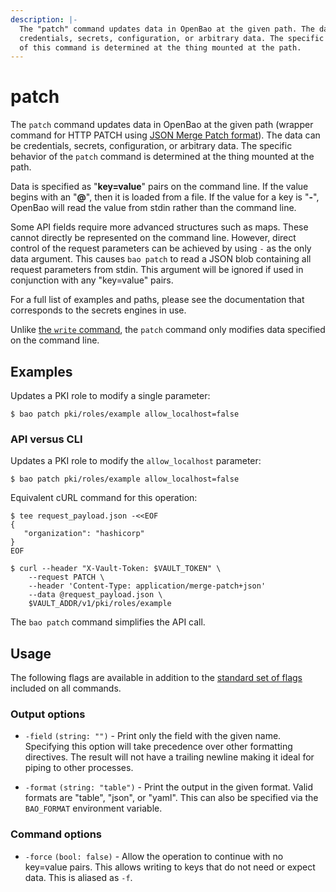 ```yaml
---
description: |-
  The "patch" command updates data in OpenBao at the given path. The data can be
  credentials, secrets, configuration, or arbitrary data. The specific behavior
  of this command is determined at the thing mounted at the path.
---
```


# patch

The `patch` command updates data in OpenBao at the given path (wrapper command for
HTTP PATCH using [JSON Merge Patch format](https://datatracker.ietf.org/doc/html/rfc7396)).
The data can be credentials, secrets, configuration, or arbitrary data. The specific
behavior of the `patch` command is determined at the thing mounted at the path.

Data is specified as "**key=value**" pairs on the command line. If the value begins
with an "**@**", then it is loaded from a file. If the value for a key is "**-**", OpenBao
will read the value from stdin rather than the command line.

Some API fields require more advanced structures such as maps. These cannot
directly be represented on the command line. However, direct control of the
request parameters can be achieved by using `-` as the only data argument.
This causes `bao patch` to read a JSON blob containing all request parameters
from stdin. This argument will be ignored if used in conjunction with any
"key=value" pairs.

For a full list of examples and paths, please see the documentation that
corresponds to the secrets engines in use.

Unlike [the `write` command](write.mdx), the `patch` command only
modifies data specified on the command line.

## Examples

Updates a PKI role to modify a single parameter:

```shell-session
$ bao patch pki/roles/example allow_localhost=false
```

### API versus CLI

Updates a PKI role to modify the `allow_localhost` parameter:

```shell-session
$ bao patch pki/roles/example allow_localhost=false
```

Equivalent cURL command for this operation:

```shell-session
$ tee request_payload.json -<<EOF
{
   "organization": "hashicorp"
}
EOF

$ curl --header "X-Vault-Token: $VAULT_TOKEN" \
    --request PATCH \
    --header 'Content-Type: application/merge-patch+json'
    --data @request_payload.json \
    $VAULT_ADDR/v1/pki/roles/example
```

The `bao patch` command simplifies the API call.

## Usage

The following flags are available in addition to the [standard set of
flags](index.mdx) included on all commands.

### Output options

- `-field` `(string: "")` - Print only the field with the given name. Specifying
  this option will take precedence over other formatting directives. The result
  will not have a trailing newline making it ideal for piping to other processes.

- `-format` `(string: "table")` - Print the output in the given format. Valid
  formats are "table", "json", or "yaml". This can also be specified via the
  `BAO_FORMAT` environment variable.

### Command options

- `-force` `(bool: false)` - Allow the operation to continue with no key=value
  pairs. This allows writing to keys that do not need or expect data. This is
  aliased as `-f`.

